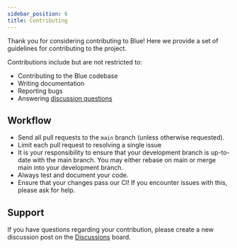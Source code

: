 ```yaml
---
sidebar_position: 6
title: Contributing
---
```


Thank you for considering contributing to Blue! Here we provide a set of
guidelines for contributing to the project.

Contributions include but are not restricted to:

* Contributing to the Blue codebase
* Writing documentation
* Reporting bugs
* Answering [discussion questions](https://github.com/Robotic-Decision-Making-Lab/blue/discussions)

## Workflow

* Send all pull requests to the `main` branch (unless otherwise requested).
* Limit each pull request to resolving a single issue
* It is your responsibility to ensure that your development branch is
  up-to-date with the main branch. You may either rebase on main or merge main
  into your development branch.
* Always test and document your code.
* Ensure that your changes pass our CI! If you encounter issues with this,
  please ask for help.

## Support

If you have questions regarding your contribution, please create a new
discussion post on the [Discussions](https://github.com/Robotic-Decision-Making-Lab/blue/discussions)
board.
